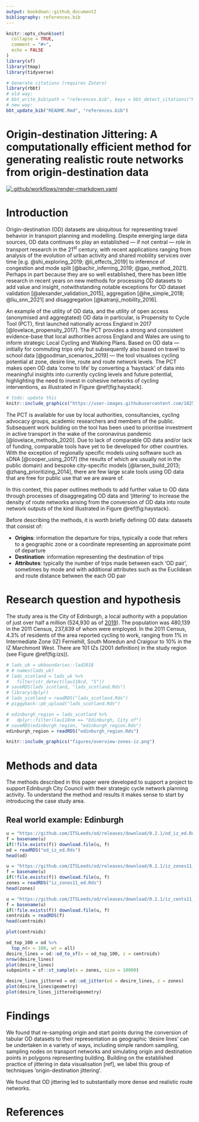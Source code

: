 ```yaml
---
output: bookdown::github_document2
bibliography: references.bib
---
```


<!-- README.md is generated from README.Rmd. Please edit that file -->

```r
knitr::opts_chunk$set(
  collapse = TRUE,
  comment = "#>",
  echo = FALSE
)
library(sf)
library(tmap)
library(tidyverse)
```

```r
# Generate citations (requires Zotero)
library(rbbt)
# old way:
# bbt_write_bib(path = "references.bib", keys = bbt_detect_citations("README.Rmd"), overwrite = TRUE)
# new way:
bbt_update_bib("README.Rmd", "references.bib")
```


# Origin-destination Jittering: A computationally efficient method for generating realistic route networks from origin-destination data 

<!-- badges: start -->
[![.github/workflows/render-rmarkdown.yaml](https://github.com/Robinlovelace/odjitter/actions/workflows/render-rmarkdown.yaml/badge.svg)](https://github.com/Robinlovelace/odjitter/actions/workflows/render-rmarkdown.yaml)
<!-- badges: end -->

# Introduction

Origin-destination (OD) datasets are ubiquitous for representing travel behavior in transport planning and modelling.
Despite emerging large data sources, OD data continues to play an established --- if not central --- role in transport research in the 21^st^ century, with recent applications ranging from analysis of the evolution of urban activity and shared mobility services over time [e.g. @shi_exploring_2019; @li_effects_2019] to inference of congestion and mode split [@bachir_inferring_2019; @gao_method_2021]. 
Perhaps in part because they are so well established, there has been little research in recent years on new methods for processing OD datasets to add value and insight, notwithstanding notable exceptions for OD dataset validation [@alexander_validation_2015], aggregation [@he_simple_2018; @liu_snn_2021] and disaggregation [@katranji_mobility_2016].

An example of the utility of OD data, and the utility of open access (anonymised and aggregtated) OD data in particular, is Propensity to Cycle Tool (PCT), first launched nationally across England in 2017 [@lovelace_propensity_2017].
The PCT provides a strong and consistent evidence-base that local authorities across England and Wales are using to inform strategic Local Cycling and Walking Plans.
Based on OD data --- initially for commuting trips only but subsequently also based on travel to school data [@goodman_scenarios_2019] --- the tool visualises cycling potential at zone, desire line, route and route network levels.
The PCT makes open OD data 'come to life' by converting a 'haystack' of data into meaningful insights into currently cycling levels and future potential, highlighting the need to invest in cohesive networks of cycling interventions, as illustrated in Figure \@ref(fig:haystack).

```r
# todo: update this
knitr::include_graphics("https://user-images.githubusercontent.com/1825120/142071229-81358e26-5e8d-437e-9ef8-91704a4e690f.png")
```


The PCT is available for use by local authorities, consultancies, cycling advocacy groups, academic researchers and members of the public.
Subsequent work building on the tool has been used to prioritise investment in active transport in the wake of the coronavirus pandemic [@lovelace_methods_2020].
Due to lack of comparable OD data and/or lack of funding, comparable tools have yet to be developed for other countries.
With the exception of regionally specific models using software such as sDNA [@cooper_using_2017] (the results of which are usually not in the public domain) and bespoke city-specific models [@larsen_build_2013; @zhang_prioritizing_2014], there are few large scale tools using OD data that are free for public use that we are aware of.

In this context, this paper outlines methods to add further value to OD data through processes of disaggregating OD data and 'jittering' to increase the density of route networks arising from the conversion of OD data into route network outputs of the kind illustrated in Figure \@ref(fig:haystack).

Before describing the methods, it is worth briefly defining OD data: datasets that consist of:

- **Origins**: information the departure for trips, typically a code that refers to a geographic zone or a coordinate representing an approximate point of departure
- **Destination**: information representing the destination of trips
- **Attributes**: typically the number of trips made between each 'OD pair', sometimes by mode and with additional attributes such as the Euclidean and route distance between the each OD pair

# Research question and hypothesis

The study area is the City of Edinburgh, a local authority with a population of just over half a million (524,930 as of [2019](https://www.nrscotland.gov.uk/files/statistics/council-area-data-sheets/city-of-edinburgh-council-profile.html)).
The population was 480,139 in the 2011 Census, 237,839 of whom were employed.
In the 2011 Census, 4.3% of residents of the area reported cycling to work, ranging from 1% in Intermediate Zone (IZ) Ferniehill, South Moredun and Craigour to 10% in the IZ Marchmont West.
There are 101 IZs (2001 definition) in the study region (see Figure \@ref(fig:izs)).


```r
# lads_uk = ukboundaries::lad2018
# # names(lads_uk)
# lads_scotland = lads_uk %>% 
#   filter(str_detect(lau118cd, "S"))
# saveRDS(lads_scotland, "lads_scotland.Rds")
# library(dplyr)
# lads_scotland = readRDS("lads_scotland.Rds")
# piggyback::pb_upload("lads_scotland.Rds")

# edinburgh_region = lads_scotland %>%
#   dplyr::filter(lau118nm == "Edinburgh, City of")
# saveRDS(edinburgh_region, "edinburgh_region.Rds")
edinburgh_region = readRDS("edinburgh_region.Rds")
```

```r
knitr::include_graphics("figures/overview-zones-iz.png")
```

# Methods and data

The methods described in this paper were developed to support a project to support Edinburgh City Council with their strategic cycle network planning activity.
To understand the method and results it makes sense to start by introducing the case study area.

<!-- ## A synthetic example: synthetic zones -->


## Real world example: Edinburgh

```r
u = "https://github.com/ITSLeeds/od/releases/download/0.2.1/od_iz_ed.Rds"
f = basename(u)
if(!file.exists(f)) download.file(u, f)
od = readRDS("od_iz_ed.Rds")
head(od)

u = "https://github.com/ITSLeeds/od/releases/download/0.2.1/iz_zones11_ed.Rds"
f = basename(u)
if(!file.exists(f)) download.file(u, f)
zones = readRDS("iz_zones11_ed.Rds")
head(zones)

u = "https://github.com/ITSLeeds/od/releases/download/0.2.1/iz_cents11_ed.Rds"
f = basename(u)
if(!file.exists(f)) download.file(u, f)
centroids = readRDS(f)
head(centroids)


```





```r
plot(centroids)
```



```r
od_top_100 = od %>% 
  top_n(n = 100, wt = all)
desire_lines = od::od_to_sf(x = od_top_100, z = centroids)
nrow(desire_lines)
plot(desire_lines)
subpoints = sf::st_sample(x = zones, size = 10000)
```

```r
desire_lines_jittered = od::od_jitter(od = desire_lines, z = zones)
plot(desire_lines$geometry)
plot(desire_lines_jittered$geometry)
```


# Findings

We found that re-sampling origin and start points during the conversion of tabular OD datasets to their representation as geographic 'desire lines' can be undertaken in a variety of ways, including simple random sampling, sampling nodes on transport networks and simulating origin and destination points in polygons representing building.
Building on the established practice of jittering in data visualisation [ref], we label this group of techniques 'origin-destination jittering'.

We found that OD jittering led to substantially more dense and realistic route networks.


# References

